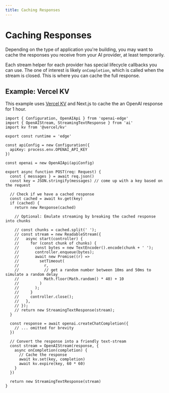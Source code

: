 ```yaml
---
title: Caching Responses
---
```


# Caching Responses

Depending on the type of application you're building, you may want to cache the responses you receive from your AI provider, at least temporarily.

Each stream helper for each provider has special lifecycle callbacks you can use. The one of interest is likely `onCompletion`, which is called when the stream is closed. This is where you can cache the full response.

## Example: Vercel KV

This example uses [Vercel KV](https://vercel.com/storage/kv) and Next.js to cache the an OpenAI response for 1 hour.

```tsx filename="app/api/chat/route.ts"
import { Configuration, OpenAIApi } from 'openai-edge'
import { OpenAIStream, StreamingTextResponse } from 'ai'
import kv from '@vercel/kv'

export const runtime = 'edge'

const apiConfig = new Configuration({
  apiKey: process.env.OPENAI_API_KEY
})

const openai = new OpenAIApi(apiConfig)

export async function POST(req: Request) {
  const { messages } = await req.json()
  const key = JSON.stringify(messages) // come up with a key based on the request

  // Check if we have a cached response
  const cached = await kv.get(key)
  if (cached) {
    return new Response(cached)

    // Optional: Emulate streaming by breaking the cached response into chunks

    // const chunks = cached.split(' ');
    // const stream = new ReadableStream({
    //   async start(controller) {
    //     for (const chunk of chunks) {
    //       const bytes = new TextEncoder().encode(chunk + ' ');
    //       controller.enqueue(bytes);
    //       await new Promise((r) =>
    //         setTimeout(
    //           r,
    //           // get a random number between 10ms and 50ms to simulate a random delay
    //           Math.floor(Math.random() * 40) + 10
    //         )
    //       );
    //     }
    //     controller.close();
    //   },
    // });
    // return new StreamingTextResponse(stream);
  }

  const response = await openai.createChatCompletion({
    // ... omitted for brevity
  })

  // Convert the response into a friendly text-stream
  const stream = OpenAIStream(response, {
    async onCompletion(completion) {
      // Cache the response
      await kv.set(key, completion)
      await kv.expire(key, 60 * 60)
    }
  })

  return new StreamingTextResponse(stream)
}
```
